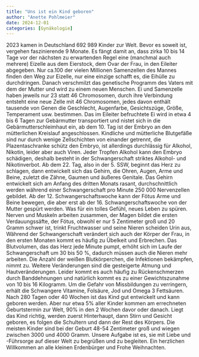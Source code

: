 ```yaml
---
title: "Uns ist ein Kind geboren"
author: "Anette Pohlmeier"
date: 2024-12-01
categories: [Gynäkologie]
---
```


2023 kamen in Deutschland 692 989 Kinder zur Welt. Bevor es soweit ist, vergehen faszinierende
9 Monate. Es fängt damit an, dass zirka 10 bis 14 Tage vor der nächsten zu erwartenden Regel eine
(manchmal auch mehrere) Eizelle aus dem Eierstock, dem Ovar der Frau, in den Eileiter abgegeben.
Nur ca.100 der vielen Millionen Samenzellen des Mannes finden den Weg zur Eizelle, nur eine
einzige schafft es, die Eihülle zu durchdringen. Danach verschmilzt das genetische Programm des
Vaters mit dem der Mutter und wird zu einem neuen Menschen. Ei und Samenzelle haben jeweils
nur 23 statt 46 Chromosomen, durch ihre Verbindung entsteht eine neue Zelle mit 46 Chromosomen,
jedes davon enthält tausende von Genen die Geschlecht, Augenfarbe, Gesichtszüge, Größe,
Temperament usw. bestimmen. Das im Eileiter befruchtete Ei wird in etwa 4 bis 6 Tagen zur Gebärmutter
transportiert und nistet sich in die Gebärmutterschleimhaut ein, ab dem 10. Tag ist der
Embryo an den mütterlichen Kreislauf angeschlossen. Kindliche und mütterliche Blutgefäße sind
nur durch wenige Zellschichten von einander getrennt, die Plazentaschranke schütz den Embryo,
ist allerdings durchlässig für Alkohol, Nikotin, leider aber auch Viren. Jeder Tropfen Alkohol kann
den Embryo schädigen, deshalb besteht in der Schwangerschaft striktes Alkohol- und Nikotinverbot.
Ab dem 22. Tag, also in der 5. SSW, beginnt das Herz zu schlagen, dann entwickelt sich das
Gehirn, die Ohren, Augen, Arme und Beine, zuletzt die Zähne, Gaumen und äußeres Genitale. Das
Gehirn entwickelt sich am Anfang des dritten Monats rasant, durchschnittlich werden während
einer Schwangerschaft pro Minute 250 000 Nervenzellen gebildet. Ab der 12. Schwangerschaftswoche
kann der Fötus Arme und Beine bewegen, die aber erst ab der 16. Schwangerschaftswoche
von der Mutter gespürt werden. Was für ein tolles Gefühl, neues Leben zu spüren. Nerven und
Muskeln arbeiten zusammen, der Magen bildet die ersten Verdauungssäfte, der Fötus, obwohl er
nur 5 Zentimeter groß und 20 Gramm schwer ist, trinkt Fruchtwasser und seine Nieren scheiden
Urin aus,
Während der Schwangerschaft verändert sich auch der Körper der Frau, in den ersten Monaten
kommt es häufig zu Übelkeit und Erbrechen. Das Blutvolumen, das das Herz jede Minute pumpt,
erhöht sich im Laufe der Schwangerschaft um 30 bis 50 %, dadurch müssen auch die Nieren mehr
arbeiten. Die Anzahl der weißen Blutkörperchen, die Infektionen bekämpfen, nimmt zu. Weitere
Veränderungen sind die gesteigerte Atmung und Hautveränderungen. Leider kommt es auch
häufig zu Rückenschmerzen durch Banddehnungen und natürlich kommt es zu einer Gewichtszunahme
von 10 bis 16 Kilogramm. Um die Gefahr von Missbildungen zu verringern, erhält die
Schwangere Vitamine, Folsäure, Jod und Omega 3 Fettsäuren.
Nach 280 Tagen oder 40 Wochen ist das Kind gut entwickelt und kann geboren werden. Aber nur
etwa 5% aller Kinder kommen am errechneten Geburtstermin zur Welt, 90% in den 2 Wochen
davor oder danach. Liegt das Kind richtig, werden zuerst Hinterhaupt, dann Stirn und Gesicht
geboren, es folgen die Schultern und dann der Rest des Körpers. Die meisten Kinder sind bei der
Geburt 48-54 Zentimeter groß und wiegen zwischen 3000 und 4000 Gramm. Unsere Aufgabe ist
es, sie mit Liebe und -Führsorge auf dieser Welt zu begrüßen und zu begleiten.
Ein herzlichen Willkommen an alle kleinen Erdenbürger
und Frohe Weihnachten.
